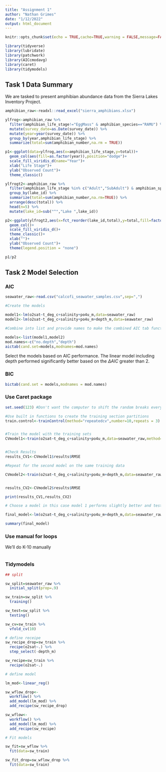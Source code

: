 ```yaml
---
title: "Assignment 1"
author: "Nathan Grimes"
date: "1/12/2022"
output: html_document
---
```


```r
knitr::opts_chunk$set(echo = TRUE,cache=TRUE,warning = FALSE,message=FALSE)

library(tidyverse)
library(lubridate)
library(patchwork)
library(AICcmodavg)
library(caret)
library(tidymodels)
```

## Task 1 Data Summary

We are tasked to present amphibian abundance data from the Sierra Lakes Inventory Project.



```r
amphibian_raw<-readxl::read_excel("sierra_amphibians.xlsx")
```

```r
ylfrog<-amphibian_raw %>% 
  filter(amphibian_life_stage!="EggMass" & amphibian_species=="RAMU") %>% 
  mutate(survey_date=as.Date(survey_date)) %>% 
  mutate(year=year(survey_date)) %>% 
  group_by(year,amphibian_life_stage) %>% 
  summarize(total=sum(amphibian_number,na.rm = TRUE))

p1<-ggplot(data=ylfrog,aes(x=amphibian_life_stage,y=total))+
  geom_col(aes(fill=as.factor(year)),position="dodge")+
  scale_fill_viridis_d(name="Year")+
  xlab("Life Stage")+
  ylab("Observed Count")+
  theme_classic()

```




```r
ylfrogt2<-amphibian_raw %>% 
  filter(amphibian_life_stage %in% c("Adult","SubAdult") & amphibian_species=="RAMU") %>% 
  group_by(lake_id) %>% 
  summarize(total=sum(amphibian_number,na.rm=TRUE)) %>% 
  arrange(desc(total)) %>% 
  head(n=5) %>% 
  mutate(lake_id=sub("^","Lake ",lake_id))

p2<-ggplot(ylfrogt2,aes(x=fct_reorder(lake_id,total),y=total,fill=factor(lake_id)))+
  geom_col()+
  scale_fill_viridis_d()+
  theme_classic()+
  xlab("")+
  ylab("Observed Count")+
  theme(legend.position = "none")
```

```r
p1/p2
```

## Task 2 Model Selection

### AIC

```r

seawater_raw<-read.csv("calcofi_seawater_samples.csv",sep=",")

#Create the models

model1<-lm(o2sat~t_deg_c+salinity+po4u_m,data=seawater_raw)
model2<-lm(o2sat~t_deg_c+salinity+po4u_m+depth_m,data=seawater_raw)

#Combine into list and provide names to make the combined AIC tab function work smoother

models<-list(model1,model2)
mod.names<-c("no.depth","depth")
aictab(cand.set=models,modnames=mod.names)
```

Select the models based on AIC performance. The linear model including depth performed significantly better based on the $\Delta AIC$ greater than 2. 

### BIC

```r
bictab(cand.set = models,modnames = mod.names)
```


### Use Caret package

```r
set.seed(123) #Don't want the computer to shift the random breaks everytime we knit

#Use built in functions to create the training section partitions
train.control<-trainControl(method="repeatedcv",number=10,repeats = 3)


#Train the model with the training sets
CVmodel1<-train(o2sat~t_deg_c+salinity+po4u_m,data=seawater_raw,method="lm",trControl=train.control)


#Check Results
results_CV1<-CVmodel1$results$RMSE

#Repeat for the second model on the same training data

CVmodel2<-train(o2sat~t_deg_c+salinity+po4u_m+depth_m,data=seawater_raw,method="lm",trControl=train.control)


results_CV2<-CVmodel2$results$RMSE

print(results_CV1,results_CV2)

# Choose a model in this case model 1 performs slightly better and test on the whole dataset

final_model<-lm(o2sat~t_deg_c+salinity+po4u_m+depth_m,data=seawater_raw)

summary(final_model)
```

### Use manual for loops

We'll do K-10 manually

```r


```


### Tidymodels

```r

## split

sw_split=seawater_raw %>% 
  initial_split(prop=.9)

sw_train=sw_split %>% 
  training()

sw_test=sw_split %>% 
  testing()

sw_cv=sw_train %>% 
  vfold_cv(10)

# define receipe
sw_recipe_drop=sw_train %>% 
  recipe(o2sat~.) %>% 
  step_select(-depth_m)

sw_recipe=sw_train %>% 
  recipe(o2sat~.)

# define model

lm_mod<-linear_reg()

sw_wflow_drop<-
  workflow() %>% 
  add_model(lm_mod) %>% 
  add_recipe(sw_recipe_drop)

sw_wflow<-
  workflow() %>% 
  add_model(lm_mod) %>% 
  add_recipe(sw_recipe)

# Fit models

sw_fit=sw_wflow %>% 
  fit(data=sw_train)

sw_fit_drop=sw_wflow_drop %>% 
  fit(data=sw_train)

```

